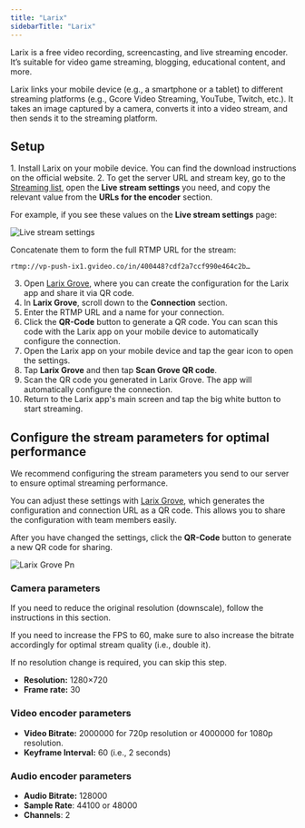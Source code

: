 ```yaml
---
title: "Larix"
sidebarTitle: "Larix"
---
```


Larix is a free video recording, screencasting, and live streaming encoder. It’s suitable for video game streaming, blogging, educational content, and more.

Larix links your mobile device (e.g., a smartphone or a tablet) to different streaming platforms (e.g., Gcore Video Streaming, YouTube, Twitch, etc.). It takes an image captured by a camera, converts it into a video stream, and then sends it to the streaming platform.

## Setup

1. Install Larix on your mobile device. You can find the download instructions on the official website.
2. To get the server URL and stream key, go to the [Streaming list](https://streaming.gcore.com/streaming/list), open the **Live stream settings** you need, and copy the relevant value from the **URLs for the encoder** section.

For example, if you see these values on the **Live stream settings** page:

![Live stream settings](https://assets.gcore.pro/docs/streaming-platform/live-streaming/push-live-streams-software/push-live-streams-via-obs/11774973436177.png)

Concatenate them to form the full RTMP URL for the stream:

```
rtmp://vp-push-ix1.gvideo.co/in/400448?cdf2a7ccf990e464c2b…
```

 3. Open [Larix Grove](https://softvelum.com/larix/grove/), where you can create the configuration for the Larix app and share it via QR code.
 4. In **Larix Grove**, scroll down to the **Connection** section.
 5. Enter the RTMP URL and a name for your connection.
 6. Click the **QR-Code** button to generate a QR code. You can scan this code with the Larix app on your mobile device to automatically configure the connection.
 7. Open the Larix app on your mobile device and tap the gear icon to open the settings.
 8. Tap **Larix Grove** and then tap **Scan Grove QR code**.
 9. Scan the QR code you generated in Larix Grove. The app will automatically configure the connection.
10. Return to the Larix app's main screen and tap the big white button to start streaming.

## Configure the stream parameters for optimal performance

We recommend configuring the stream parameters you send to our server to ensure optimal streaming performance.

You can adjust these settings with [Larix Grove](https://softvelum.com/larix/grove/), which generates the configuration and connection URL as a QR code. This allows you to share the configuration with team members easily.

After you have changed the settings, click the **QR-Code** button to generate a new QR code for sharing.

![Larix Grove Pn](/images/larix-grove.png)

### Camera parameters

If you need to reduce the original resolution (downscale), follow the instructions in this section.

If you need to increase the FPS to 60, make sure to also increase the bitrate accordingly for optimal stream quality (i.e., double it).

If no resolution change is required, you can skip this step.

- **Resolution:** 1280×720
- **Frame rate:** 30

### Video encoder parameters

- **Video Bitrate:** 2000000 for 720p resolution or 4000000 for 1080p resolution.
- **Keyframe Interval:** 60 (i.e., 2 seconds)

### Audio encoder parameters

- **Audio Bitrate:** 128000
- **Sample Rate**: 44100 or 48000
- **Channels**: 2